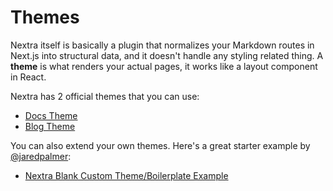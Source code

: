 # Themes

Nextra itself is basically a plugin that normalizes your Markdown routes in
Next.js into structural data, and it doesn't handle any styling related thing. A
**theme** is what renders your actual pages, it works like a layout component in
React.

Nextra has 2 official themes that you can use:

- [Docs Theme](/themes/docs)
- [Blog Theme](/themes/blog)

You can also extend your own themes. Here's a great starter example by
[@jaredpalmer](https://github.com/jaredpalmer):

- [Nextra Blank Custom Theme/Boilerplate Example](https://github.com/jaredpalmer/nextra-blank-custom-theme)
